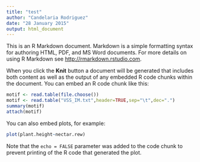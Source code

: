 ```yaml
---
title: "test"
author: "Candelaria Rodriguez"
date: "28 January 2015"
output: html_document
---
```


This is an R Markdown document. Markdown is a simple formatting syntax for authoring HTML, PDF, and MS Word documents. For more details on using R Markdown see <http://rmarkdown.rstudio.com>.

When you click the **Knit** button a document will be generated that includes both content as well as the output of any embedded R code chunks within the document. You can embed an R code chunk like this:


```r
motif <- read.table(file.choose())
motif <- read.table("VSS_IM.txt",header=TRUE,sep="\t",dec=".")
summary(motif)
attach(motif)

```

You can also embed plots, for example:

```r
plot(plant.height~nectar.rew)
```

Note that the `echo = FALSE` parameter was added to the code chunk to prevent printing of the R code that generated the plot.
